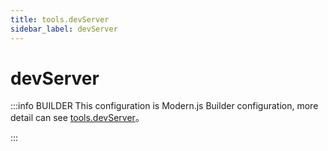 ```yaml
---
title: tools.devServer
sidebar_label: devServer
---
```

# devServer

:::info BUILDER
This configuration is Modern.js Builder configuration, more detail can see [tools.devServer](https://modernjs.dev/builder/en/api/config-tools.html#tools-devserver)。

:::


<Main />
